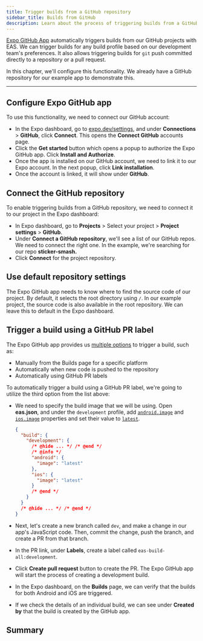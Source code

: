 ```yaml
---
title: Trigger builds from a GitHub repository
sidebar_title: Builds from GitHub
description: Learn about the process of triggering builds from a GitHub repository.
---
```



[Expo GitHub App](/build/building-from-github/) automatically triggers builds from our GitHub projects with EAS. We can trigger builds for any build profile based on our development team's preferences. It also allows triggering builds for `git` push committed directly to a repository or a pull request.

In this chapter, we'll configure this functionality. We already have a GitHub repository for our example app to demonstrate this.

<VideoBoxLink videoId="fBLFEFC0ip0" title="Watch: How to trigger builds from a GitHub repository" />

---

<Step label="1">

## Configure Expo GitHub app

To use this functionality, we need to connect our GitHub account:

- In the Expo dashboard, go to [expo.dev/settings](https://expo.dev/settings#connections), and under **Connections** > **GitHub**, click **Connect**. This opens the **Connect GitHub** accounts page.
- Click the **Get started** button which opens a popup to authorize the Expo GitHub app. Click **Install and Authorize**.
- Once the app is installed on our GitHub account, we need to link it to our Expo account. In the next popup, click **Link installation**.
- Once the account is linked, it will show under **GitHub**.

<ContentSpotlight
  alt="Linked GitHub account shows in Expo dashboard"
  src="/static/images/tutorial/eas/github-01.png"
  className="max-w-[800px]"
/>

</Step>

<Step label="2">

## Connect the GitHub repository

To enable triggering builds from a GitHub repository, we need to connect it to our project in the Expo dashboard:

- In Expo dashboard, go to **Projects** > Select your project > **Project settings** > **GitHub**.
- Under **Connect a GitHub repository**, we'll see a list of our GitHub repos. We need to connect the right one. In the example, we're searching for our repo **sticker-smash.**
- Click **Connect** for the project repository.

<ContentSpotlight
  alt="List of GitHub repositories to connect to the project in Expo dashboard"
  src="/static/images/tutorial/eas/github-02.png"
  className="max-w-[800px]"
/>

</Step>

<Step label="3">

## Use default repository settings

The Expo GitHub app needs to know where to find the source code of our project. By default, it selects the root directory using `/`. In our example project, the source code is also available in the root repository. We can leave this to default in the Expo dashboard.

</Step>

<Step label="4">

## Trigger a build using a GitHub PR label

The Expo GitHub app provides us [multiple options](/build/building-from-github/#trigger-a-build-from-github) to trigger a build, such as:

- Manually from the Builds page for a specific platform
- Automatically when new code is pushed to the repository
- Automatically using GitHub PR labels

To automatically trigger a build using a GitHub PR label, we're going to utilize the third option from the list above:

- We need to specify the build image that we will be using. Open **eas.json**, and under the `development` profile, add [`android.image`](/eas/json/#image) and [`ios.image`](/eas/json/#image-1) properties and set their value to [`latest`](/build-reference/infrastructure/#configuring-build-environment).

  ```json eas.json
  {
    "build": {
      "development": {
        /* @hide ... */ /* @end */
        /* @info */
        "android": {
          "image": "latest"
        },
        "ios": {
          "image": "latest"
        }
        /* @end */
      }
    }
    /* @hide ... */ /* @end */
  }
  ```

- Next, let's create a new branch called `dev`, and make a change in our app's JavaScript code. Then, commit the change, push the branch, and create a PR from that branch.
- In the PR link, under **Labels**, create a label called `eas-build-all:development`.

<ContentSpotlight
  alt="Creating a label in a GitHub PR"
  src="/static/images/tutorial/eas/github-04.png"
  className="max-w-[320px]"
/>

- Click **Create pull request** button to create the PR. The Expo GitHub app will start the process of creating a development build.

- In the Expo dashboard, on the **Builds** page, we can verify that the builds for both Android and iOS are triggered.

<ContentSpotlight
  alt="Builds triggered in the Expo dashboard for Android and iOS platforms"
  src="/static/images/tutorial/eas/github-06.png"
  className="max-w-[800px]"
/>

- If we check the details of an individual build, we can see under **Created by** that the build is created by the GitHub app.

<ContentSpotlight
  alt="Individual build details in the Expo dashboard"
  src="/static/images/tutorial/eas/github-07.png"
  className="max-w-[760px]"
/>

</Step>

## Summary

<ProgressTracker
  currentChapterIndex={10}
  name="EAS_TUTORIAL"
  summary="We successfully linked our GitHub account with Expo, connected our repository to our EAS project, and learned about automated development build creation using GitHub PR labels."
  nextChapterDescription="Learn about the next steps to use EAS."
  nextChapterTitle="Next steps in your journey with EAS"
  nextChapterLink="/tutorial/eas/next-steps/"
/>
